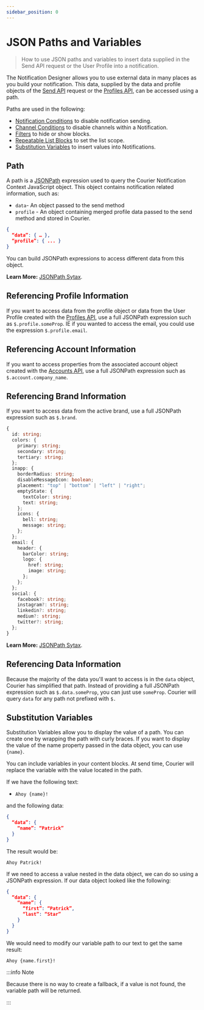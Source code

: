 ```yaml
---
sidebar_position: 0
---
```


# JSON Paths and Variables

> How to use JSON paths and variables to insert data supplied in the Send API request or the User Profile into a notification.

The Notification Designer allows you to use external data in many places as you build your notification. This data, supplied by the data and profile objects of the [Send API](../../../reference/send/intro.mdx) request or the [Profiles API](../../../reference/profiles/intro.mdx), can be accessed using a path.

Paths are used in the following:

- [Notification Conditions](../notification-settings/send-conditions.mdx) to disable notification sending.
- [Channel Conditions](../notification-settings/send-conditions.mdx/#for-notifications-and-channels) to disable channels within a Notification.
- [Filters](../notification-designer/notification-designer-overview.mdx/#reusable-drag-and-drop-content) to hide or show blocks.
- [Repeatable List Blocks](../content-blocks/list-blocks.mdx) to set the list scope.
- [Substitution Variables](./inserting-variables.mdx/#data-sources-for-substitution-variables) to insert values into Notifications.

## Path

A path is a [JSONPath](https://www.npmjs.com/package/jsonpath) expression used to query the Courier Notification Context JavaScript object. This object contains notification related information, such as:

- `data`- An object passed to the send method
- `profile` - An object containing merged profile data passed to the send method and stored in Courier.

```json
{
  “data”: { … },
  “profile”: { ... }
}
```

You can build JSONPath expressions to access different data from this object.

**Learn More:** [JSONPath Sytax](https://www.npmjs.com/package/jsonpath#jsonpath-syntax).

## Referencing Profile Information

If you want to access data from the profile object or data from the User Profile created with the [Profiles API](../../../reference/profiles/intro.mdx), use a full JSONPath expression such as `$.profile.someProp`. IE if you wanted to access the email, you could use the expression `$.profile.email`.

## Referencing Account Information

If you want to access properties from the associated account object created with the [Accounts API](../../../reference/accounts/intro.mdx), use a full JSONPath expression such as `$.account.company_name`.

## Referencing Brand Information

If you want to access data from the active brand, use a full JSONPath expression such as `$.brand`.

```typescript
{
  id: string;
  colors: {
    primary: string;
    secondary: string;
    tertiary: string;
  };
  inapp: {
    borderRadius: string;
    disableMessageIcon: boolean;
    placement: "top" | "bottom" | "left" | "right";
    emptyState: {
      textColor: string;
      text: string;
    };
    icons: {
      bell: string;
      message: string;
    };
  };
  email: {
    header: {
      barColor: string;
      logo: {
        href: string;
        image: string;
      };
    };
  };
  social: {
    facebook?: string;
    instagram?: string;
    linkedin?: string;
    medium?: string;
    twitter?: string;
  };
}
```

**Learn More:** [JSONPath Sytax](https://www.npmjs.com/package/jsonpath#jsonpath-syntax).

## Referencing Data Information

Because the majority of the data you'll want to access is in the `data` object, Courier has simplified that path. Instead of providing a full JSONPath expression such as `$.data.someProp`, you can just use `someProp`. Courier will query `data` for any path not prefixed with `$.`

## Substitution Variables

Substitution Variables allow you to display the value of a path. You can create one by wrapping the path with curly braces. If you want to display the value of the name property passed in the data object, you can use `{name}`.

You can include variables in your content blocks. At send time, Courier will replace the variable with the value located in the path.

If we have the following text:

- `Ahoy {name}!`

and the following data:

```json
{
  “data”: {
    “name”: “Patrick”
  }
}
```

The result would be:

`Ahoy Patrick!`

If we need to access a value nested in the data object, we can do so using a JSONPath expression. If our data object looked like the following:

```json
{
  “data”: {
    “name”: {
      “first”: “Patrick”,
      “last”: “Star”
    }
  }
}
```

We would need to modify our variable path to our text to get the same result:

`Ahoy {name.first}!`

:::info Note

Because there is no way to create a fallback, if a value is not found, the variable path will be returned.

:::
